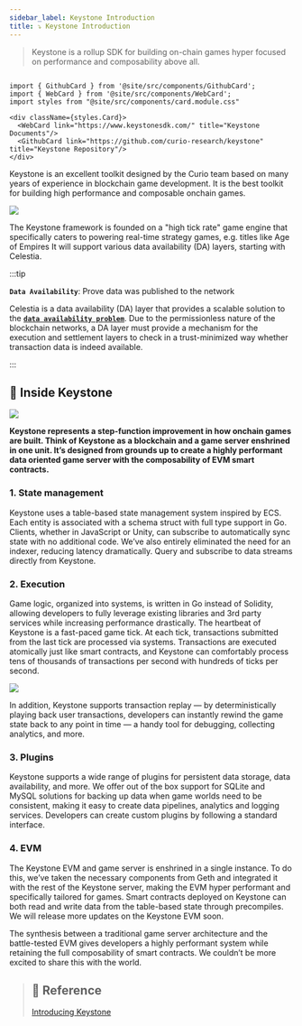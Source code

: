 ```yaml
---
sidebar_label: Keystone Introduction
title: ⤵️ Keystone Introduction
---
```


> Keystone is a rollup SDK for building on-chain games hyper focused on performance and composability above all.

```mdx-code-block

import { GithubCard } from '@site/src/components/GithubCard';
import { WebCard } from '@site/src/components/WebCard';
import styles from "@site/src/components/card.module.css"

<div className={styles.Card}>
  <WebCard link="https://www.keystonesdk.com/" title="Keystone Documents"/>
  <GithubCard link="https://github.com/curio-research/keystone" title="Keystone Repository"/>
</div>

```

Keystone is an excellent toolkit designed by the Curio team based on many years of experience in blockchain game development. It is the best toolkit for building high performance and composable onchain games.

![](./imgs/keystone.jpg)

The Keystone framework is founded on a "high tick rate" game engine that specifically caters to powering real-time strategy games, e.g. titles like Age of Empires It will support various data availability (DA) layers, starting with Celestia.

:::tip

**`Data Availability`**: Prove data was published to the network

Celestia is a data availability (DA) layer that provides a scalable solution to the [**`data availability problem`**](https://coinmarketcap.com/academy/article/what-is-data-availability). Due to the permissionless nature of the blockchain networks, a DA layer must provide a mechanism for the execution and settlement layers to check in a trust-minimized way whether transaction data is indeed available.

:::

## 👀 Inside Keystone

![](./imgs/inside.jpg)

**Keystone represents a step-function improvement in how onchain games are built. Think of Keystone as a blockchain and a game server enshrined in one unit. It’s designed from grounds up to create a highly performant data oriented game server with the composability of EVM smart contracts.**

### 1. State management

Keystone uses a table-based state management system inspired by ECS. Each entity is associated with a schema struct with full type support in Go. Clients, whether in JavaScript or Unity, can subscribe to automatically sync state with no additional code. We’ve also entirely eliminated the need for an indexer, reducing latency dramatically. Query and subscribe to data streams directly from Keystone.

### 2. Execution

Game logic, organized into systems, is written in Go instead of Solidity, allowing developers to fully leverage existing libraries and 3rd party services while increasing performance drastically. The heartbeat of Keystone is a fast-paced game tick. At each tick, transactions submitted from the last tick are processed via systems. Transactions are executed atomically just like smart contracts, and Keystone can comfortably process tens of thousands of transactions per second with hundreds of ticks per second.

![](./imgs/execution.jpg)

In addition, Keystone supports transaction replay — by deterministically playing back user transactions, developers can instantly rewind the game state back to any point in time — a handy tool for debugging, collecting analytics, and more.

### 3. Plugins

Keystone supports a wide range of plugins for persistent data storage, data availability, and more. We offer out of the box support for SQLite and MySQL solutions for backing up data when game worlds need to be consistent, making it easy to create data pipelines, analytics and logging services. Developers can create custom plugins by following a standard interface.

### 4. EVM
The Keystone EVM and game server is enshrined in a single instance. To do this, we’ve taken the necessary components from Geth and integrated it with the rest of the Keystone server, making the EVM hyper performant and specifically tailored for games. Smart contracts deployed on Keystone can both read and write data from the table-based state through precompiles. We will release more updates on the Keystone EVM soon.

The synthesis between a traditional game server architecture and the battle-tested EVM gives developers a highly performant system while retaining the full composability of smart contracts. We couldn’t be more excited to share this with the world.

> ## 🔐 Reference
>
> [Introducing Keystone](https://blog.curio.gg/introducing-keystone/)
